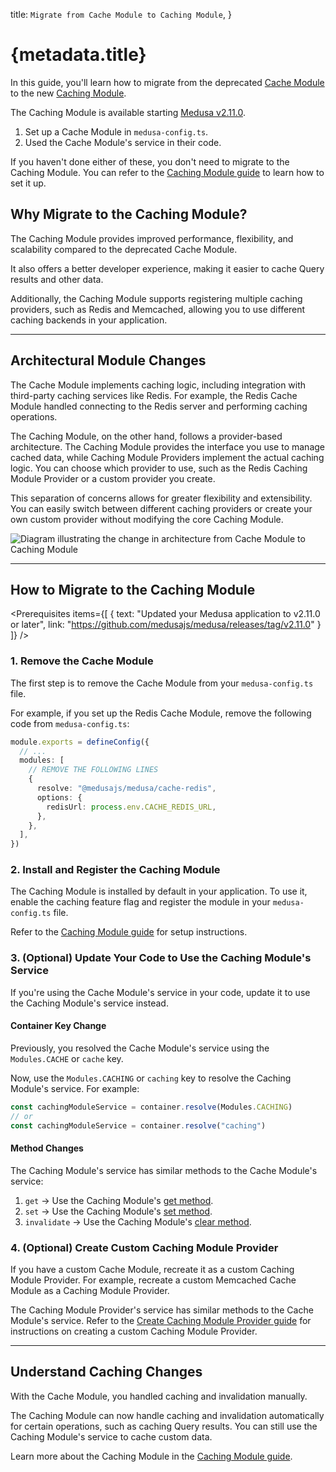 
  title: `Migrate from Cache Module to Caching Module`,
}

# {metadata.title}

In this guide, you'll learn how to migrate from the deprecated [Cache Module](../../cache/page.mdx) to the new [Caching Module](../page.mdx).

<Note>

The Caching Module is available starting [Medusa v2.11.0](https://github.com/medusajs/medusa/releases/tag/v2.11.0).

</Note>

<Note title="This guide is for developers who have">

1. Set up a Cache Module in `medusa-config.ts`.
2. Used the Cache Module's service in their code.

If you haven't done either of these, you don't need to migrate to the Caching Module. You can refer to the [Caching Module guide](../page.mdx#install-the-caching-module) to learn how to set it up.

</Note>

## Why Migrate to the Caching Module?

The Caching Module provides improved performance, flexibility, and scalability compared to the deprecated Cache Module.

It also offers a better developer experience, making it easier to cache Query results and other data.

Additionally, the Caching Module supports registering multiple caching providers, such as Redis and Memcached, allowing you to use different caching backends in your application.

---

## Architectural Module Changes

The Cache Module implements caching logic, including integration with third-party caching services like Redis. For example, the Redis Cache Module handled connecting to the Redis server and performing caching operations.

The Caching Module, on the other hand, follows a provider-based architecture. The Caching Module provides the interface you use to manage cached data, while Caching Module Providers implement the actual caching logic. You can choose which provider to use, such as the Redis Caching Module Provider or a custom provider you create.

This separation of concerns allows for greater flexibility and extensibility. You can easily switch between different caching providers or create your own custom provider without modifying the core Caching Module.

![Diagram illustrating the change in architecture from Cache Module to Caching Module](https://res.cloudinary.com/dza7lstvk/image/upload/v1759845565/Medusa%20Resources/cache-to-caching_yxaped.jpg)

---

## How to Migrate to the Caching Module

<Prerequisites
  items={[
    {
      text: "Updated your Medusa application to v2.11.0 or later",
      link: "https://github.com/medusajs/medusa/releases/tag/v2.11.0"
    }
  ]}
/>

### 1. Remove the Cache Module

The first step is to remove the Cache Module from your `medusa-config.ts` file.

For example, if you set up the Redis Cache Module, remove the following code from `medusa-config.ts`:

```ts title="medusa-config.ts" highlights={[["5"], ["6"], ["7"], ["8"], ["9"], ["10"]]}
module.exports = defineConfig({
  // ...
  modules: [
    // REMOVE THE FOLLOWING LINES
    {
      resolve: "@medusajs/medusa/cache-redis",
      options: { 
        redisUrl: process.env.CACHE_REDIS_URL,
      },
    },
  ],
})
```

### 2. Install and Register the Caching Module

The Caching Module is installed by default in your application. To use it, enable the caching feature flag and register the module in your `medusa-config.ts` file.

Refer to the [Caching Module guide](../page.mdx#install-the-caching-module) for setup instructions.

### 3. (Optional) Update Your Code to Use the Caching Module's Service

If you're using the Cache Module's service in your code, update it to use the Caching Module's service instead.

#### Container Key Change

Previously, you resolved the Cache Module's service using the `Modules.CACHE` or `cache` key.

Now, use the `Modules.CACHING` or `caching` key to resolve the Caching Module's service. For example:

```ts
const cachingModuleService = container.resolve(Modules.CACHING)
// or
const cachingModuleService = container.resolve("caching")
```

#### Method Changes

The Caching Module's service has similar methods to the Cache Module's service:

1. `get` -> Use the Caching Module's [get method](/references/caching-service#get).
2. `set` -> Use the Caching Module's [set method](/references/caching-service#set).
3. `invalidate` -> Use the Caching Module's [clear method](/references/caching-service#clear).

### 4. (Optional) Create Custom Caching Module Provider

If you have a custom Cache Module, recreate it as a custom Caching Module Provider. For example, recreate a custom Memcached Cache Module as a Caching Module Provider.

The Caching Module Provider's service has similar methods to the Cache Module's service. Refer to the [Create Caching Module Provider guide](/references/caching-module-provider) for instructions on creating a custom Caching Module Provider.

---

## Understand Caching Changes

With the Cache Module, you handled caching and invalidation manually.

The Caching Module can now handle caching and invalidation automatically for certain operations, such as caching Query results. You can still use the Caching Module's service to cache custom data.

Learn more about the Caching Module in the [Caching Module guide](../page.mdx).